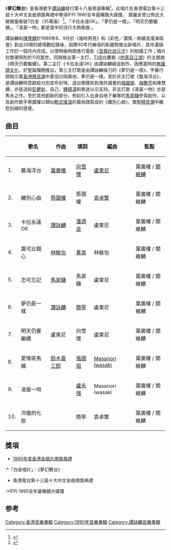 {{Album infobox | 
|  Name        = 夢幻舞台
|  Type        = [[專輯|專輯]]
|  Artist      = [[譚詠麟|譚詠麟]]
|  Cover       = 
|  Background  = 
|  Released    = 1990年1月23日
|  Recorded    = 1989年9月-10月
|  Genre       = [[粵語流行音樂|粵語流行音樂]]<br />[[軟式搖滾|軟式搖滾]]（冷傲的化妝）
|  Length      = 
|  Label       = [[寶麗金|寶麗金]]
|  Number      =
|  Producer    = [[關維麟|關維麟]]、葉廣權
|  Reviews     = 
|  Last album  = [[譚詠麟再續浪漫'89演唱會|譚詠麟再續浪漫'89演唱會]]<br />（1989）
|  This album  = '''夢幻舞台'''<br />（1990）
|  Next album  = [[難捨難分|難捨難分]]<br />（1990）
}}

《'''夢幻舞台'''》是香港歌手[[譚詠麟|譚詠麟]]發行第十八張粵語專輯<ref>{{Cite book|title=谭咏麟金曲100|last=孟欣主编|first=|publisher=北京：现代出版社|year=2006.08|isbn=7-80188-737-9|location=|pages=}}</ref>。此唱片在香港電台第十三屆十大中文金曲頒獎典禮中奪得IFPI 1990全年最暢銷大碟獎， 寶麗金曾公佈此大碟銷量衝破7白金（35萬張）<ref>{{Cite web|title=星島新聞網-夢幻舞台|url=http://news.stheadline.com/figure/?id=444|access-date=2021-11-30|archive-date=2022-05-31|archive-url=https://web.archive.org/web/20220531050807/http://news.stheadline.com/figure/?id=444}}</ref>。「卡拉永遠OK」、「夢仍是一樣」、「明天仍要繼續」、「凌晨一吻」都是當中的流行大熱歌曲  。

譚詠麟和[[陳慧嫻|陳慧嫻]]於1989年8、9月於《幾時再見》和《彩色／濃情／再續浪漫演唱會》創出38場的總場數紀錄後，因應90年代樂壇的新趨勢推出新唱片，其中灌錄工作於一個月內完成，以便稍後時間進行電影《[[至尊計狀元才|至尊計狀元才]]》的拍攝工作；唱片封套硬照則於11月面世，同期推出第一主打，[[TVB|TVB]]台慶劇《[[他來自江湖|他來自江湖]]》的主題曲《明天仍要繼續》。第二主打《卡拉永遠OK》由譚詠麟親自創作，因應當時的[[無厘頭文化|無厘頭文化]]，於聖誕檔期推出。第三主打歌是由譚詠麟操刀的《夢仍是一樣》，字裏行間暗示着[[香港移民潮|香港移民潮]]中愛侶分隔異地，夢仍是一樣。至於非主打歌《藝海浮台》，是譚詠麟特意獻給分別宣布封咪、退出領獎和到海外讀書的[[張國榮|張國榮]]、[[梅艷芳|梅艷芳]]和陳慧嫻，亦是送給[[彭健新|彭健新]]、自己、[[鍾鎮濤|鍾鎮濤]]和歌迷以示支持。非主打歌《凌晨一吻》亦是雋永之作。至於其他創新的部分，例如引入出身自地下樂隊的[[馬家驥|馬家驥]]參與創作，以及創作歌手蔡國權以類似[[軟式搖滾|軟式搖滾]]的風格譜寫成的《離別心曲》，擺脫[[香港移民潮#六四事件後|移民潮]]中離愁別緒的感覺。

== 曲目 ==
{| class="wikitable" width="45%"
|-
!
!歌名
!作曲
!填詞
!編曲
!監製
|-
| 1. || 藝海浮台 || [[葉廣權|葉廣權]] || [[向雪懷|向雪懷]] || [[盧東尼|盧東尼]] || 葉廣權 / [[關維麟|關維麟]]
|-
| 2. || 離別心曲 || [[蔡國權|蔡國權]] || 蔡國權 || [[袁卓繁|袁卓繁]] || 葉廣權 / 關維麟 
|-
| 3. || 卡拉永遠OK || [[譚詠麟|譚詠麟]] || [[潘源良|潘源良]] || 盧東尼 || 葉廣權 / 關維麟
|-
| 4. || 誰可比親心 || [[林敏怡|林敏怡]] || [[黃麗玲（傳媒人）|黃真]] || 林敏怡 || 葉廣權 / 關維麟 
|-
| 5. || 怎可忘記 || [[馬家驥|馬家驥]] || 馬家驥 || 盧東尼 || 葉廣權 / 關維麟 
|-
| 6. || 夢仍是一樣 || [[譚詠麟|譚詠麟]] || [[簡寧|簡寧]] || 盧東尼 || 葉廣權 / 關維麟
|-
| 7. || 明天仍要繼續 || 盧東尼 || 向雪懷 || 盧東尼 || 葉廣權 / 關維麟
|-
| 8. || 愛情斑馬線 || [[鈴木喜三郎|鈴木喜三郎]] || [[張國祖|張國祖]] || [[Masanori_Iwasaki|Masanori Iwasaki]] || 葉廣權 / 關維麟 
|-
| 9. || 凌晨一吻 || {{link-ja|山本英美|山本英美}} || [[盧永強|盧永強]] || Masanori Iwasaki || 葉廣權 / 關維麟 
|-
| 10. || 冷傲的化妝 || {{link-en|Per Gessle|Per Gessle}} || 簡寧 || 袁卓繁 || 葉廣權 / 關維麟
|}

== 獎項 ==
*[[1990年度香港金唱片頒獎典禮|1990年度香港金唱片頒獎典禮]]
:*「白金唱片」：《夢幻舞台》
*香港電台第十三屆十大中文金曲頒獎典禮
:*IFPI 1990全年最暢銷大碟獎

==参考==
{{reflist}}
{{譚詠麟}}
{{IFPI香港唱片銷量大獎最高銷量廣東唱片}}

[[Category:香港音樂專輯|Category:香港音樂專輯]]
[[Category:1990年音樂專輯|Category:1990年音樂專輯]]
[[Category:譚詠麟音樂專輯|Category:譚詠麟音樂專輯]]